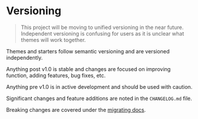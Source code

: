 <SEO
  title="Versioning"
  description="Information about version control in Gatsby Theme Catalyst so you can understand when a theme is considered stable and ready for use versus when it is in development. Gatsby Theme Catalyst is an opinionated set of integrated themes and starters to accelerate your next Gatsby project."
/>

# Versioning

> This project will be moving to unified versioning in the near future. Independent versioning is confusing for users as it is unclear what themes will work together.

Themes and starters follow semantic versioning and are versioned independently.

Anything post v1.0 is stable and changes are focused on improving function, adding features, bug fixes, etc.

Anything pre v1.0 is in active development and should be used with caution.

Significant changes and feature additions are noted in the `CHANGELOG.md` file.

Breaking changes are covered under the [migrating docs](/docs/migrating/).
